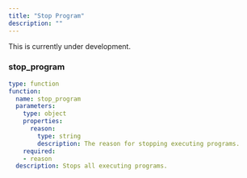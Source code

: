 ```yaml
---
title: "Stop Program"
description: ""
---
```


<Warning>This is currently under development.</Warning>

### stop_program

```yaml
type: function
function:
  name: stop_program
  parameters:
    type: object
    properties:
      reason:
        type: string
        description: The reason for stopping executing programs.
    required:
    - reason
  description: Stops all executing programs.
```